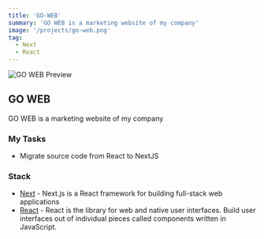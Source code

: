 ```yaml
---
title: 'GO-WEB'
summary: 'GO WEB is a marketing website of my company'
image: '/projects/go-web.png'
tag:
  - Next
  - React
---
```


![GO WEB Preview](/projects/go-web.png)

## GO WEB

GO WEB is a marketing website of my company

### My Tasks

- Migrate source code from React to NextJS

### Stack

- [Next](https://nextjs.org) - Next.js is a React framework for building full-stack web applications
- [React](https://react.dev/) - React is the library for web and native user interfaces. Build user interfaces out of individual pieces called components written in JavaScript.
